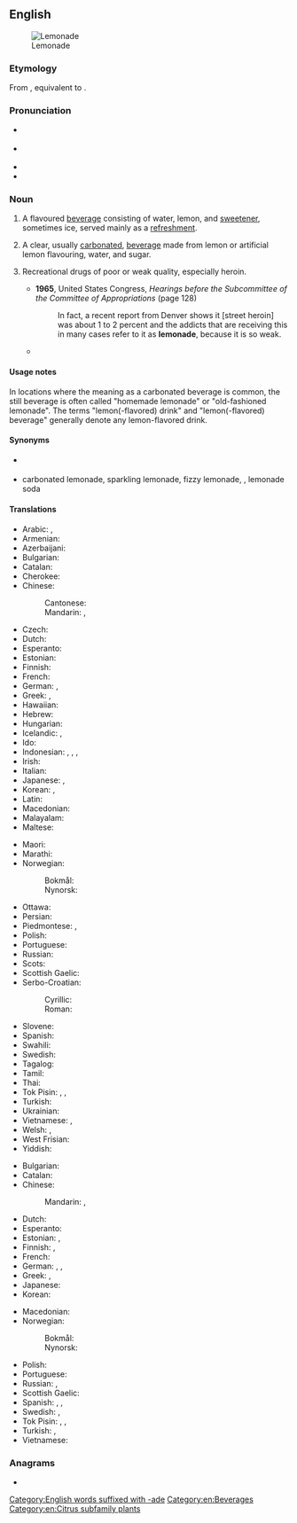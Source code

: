 ==English==
{{wikipedia}}
[[File:SimplyLemonade-ChrisMetcalf.jpg|thumb|Lemonade]]

===Etymology===
From {{uder|en|fr|limonade}}, equivalent to {{suffix|en|lemon|ade}}.

===Pronunciation===
* {{a|RP}} {{IPA|en|/ˌlɛmənˈeɪd/}}
* {{a|GA}} {{IPA|en|/ˈlɛmənˌeɪd/}}
* {{audio|en|en-au-lemonade.ogg|Audio (AU)}}
* {{rhymes|en|eɪd|s=3}}

===Noun===
{{en-noun|~}}

# {{lb|en|US|Canada}} A flavoured [[beverage]] consisting of water, lemon, and [[sweetener]], sometimes ice, served mainly as a [[refreshment]].
# {{lb|en|UK|AU|NZ}} A clear, usually [[carbonated]], [[beverage]] made from lemon or artificial lemon flavouring, water, and sugar.
# {{lb|en|slang|derogatory}} Recreational drugs of poor or weak quality, especially heroin.
#* '''1965''', United States Congress, ''Hearings before the Subcommittee of the Committee of Appropriations'' (page 128)
#*: In fact, a recent report from Denver shows it [street heroin] was about 1 to 2 percent and the addicts that are receiving this in many cases refer to it as '''lemonade''', because it is so weak.
#* {{quote-book|en|year=1996|author=Karen Bellenir|title=Substance Abuse Sourcebook|passage='''Lemonade''' — heroin; poor quality drugs}}

====Usage notes====
In locations where the meaning as a carbonated beverage is common, the still beverage is often called "homemade lemonade" or "old-fashioned lemonade". The terms "lemon(-flavored) drink" and "lemon(-flavored) beverage" generally denote any lemon-flavored drink.

====Synonyms====
* {{l|en|citronade}} {{q|dated}}
* {{sense|carbonated drink}} <!--where SOP terms are the most common synonyms, like them but unlinked-->carbonated lemonade, sparkling lemonade, fizzy lemonade, {{l|en|lemon soda}}, lemonade soda

====Translations====
{{trans-top|still beverage}}
* Arabic: {{t|ar|عَصِير اللَّيْمُون}}, {{t|ar|شَرَاب اللَّيْمُون}}
* Armenian: {{t+|hy|լիմոնադ}}
* Azerbaijani: {{t|az|limonad}}
* Bulgarian: {{t|bg|лимонада|f}}
* Catalan: {{t+|ca|llimonada|f}}
* Cherokee: {{t|chr|ᎴᎹᏁᏗ|sc=Cher}}
* Chinese:
*: Cantonese: {{t|yue|檸檬汁 |tr=ning4 mung4-1 zap1}}
*: Mandarin: {{t+|cmn|檸檬水|sc=Hani}}, {{t+|cmn|柠檬水|tr=níngméngshuǐ|sc=Hani}}
* Czech: {{t+|cs|limonáda|f}}
* Dutch: {{t+|nl|kwast|m}}
* Esperanto: {{t+|eo|limonado}}
* Estonian: {{t|et|morss}}
* Finnish: {{t+|fi|sitruunamehu}}
* French: {{t+|fr|citronnade|f}}
* German: {{t+|de|Limonade|f}}, {{t+|de|Zitrone|f}}
* Greek: {{t+|el|λεμονάδα|f}},  {{t+|el|λεμονίτα|f}}
* Hawaiian: {{t|haw|wai lemi}}
* Hebrew: {{t|he|לימונדה}}
* Hungarian: {{t+|hu|limonádé}}
* Icelandic: {{t|is|límonaði|n}}, {{t|is|sítrónudrykkur|m}}
* Ido: {{t+|io|limonado}}
* Indonesian: {{t+|id|limun}}, {{t|id|sari limau}}, {{t+|id|sitrun}},
* Irish: {{t|ga|líomanáid|f}}
* Italian: {{t+|it|limonata|f}}
* Japanese: {{t|ja|レモネード|tr=remonēdo|sc=Jpan}}, {{t|ja|はちみつレモン|tr=hachimitsu remon}} {{q|honey and lemon}}
* Korean: {{t+|ko|레모네이드}}, {{t|ko|레몬에이드}}
* Latin: {{t|la|limonāta|f}}
* Macedonian: {{t|mk|лимона́да|f}}
* Malayalam: {{t|ml|നാരങ്ങാവെള്ളം|sc=Mlym}}
* Maltese: {{t|mt|luminata|f}}
{{trans-mid}}
* Maori: {{t|mi|wai rēmana}}
* Marathi: {{t|mr|लिंबू सरबत}}
* Norwegian:
*: Bokmål: {{t|nb|limonade|m}}
*: Nynorsk: {{t|nn|limonade|m}}
* Ottawa: {{t|otw|bookdehminaaboo}}
* Persian: {{t+|fa|لیموناد|tr=limunâd|sc=fa-Arab}}
* Piedmontese: {{t|pms|limonà|f}}, {{t|pms|limonada|f}}
* Polish: {{t+|pl|lemoniada|f}}
* Portuguese: {{t+|pt|limonada|f}}
* Russian: {{t+|ru|лимона́д|m}}
* Scots: {{t|sco|skoosh}}
* Scottish Gaelic: {{t|gd|deoch-liomaid|f}}
* Serbo-Croatian:
*: Cyrillic: {{t|sh|лимуна́да|f}}
*: Roman: {{t+|sh|limunáda|f}}
* Slovene: {{t+|sl|limonada|f}}
* Spanish: {{t|es|limonada|f}}
* Swahili: {{t|sw|maji ya limau}}
* Swedish: {{t+|sv|lemonad}}
* Tagalog: {{t|tl|limonada}}
* Tamil: {{t|ta|எலுமிச்சைச்சாறு|sc=Taml}}
* Thai: {{t|th|น้ำมะนาว|tr=naammanaao}}
* Tok Pisin: {{t|tpi|moliwara}}, {{t|tpi|muliwara}}, {{t|tpi|loliwara}}
* Turkish: {{t+|tr|limonata}}
* Ukrainian: {{t+|uk|лимона́д|m}}
* Vietnamese: {{t+|vi|nước chanh}}, {{t|vi|đá chanh}}
* Welsh: {{t+|cy|lemonêd}}, {{t|cy|diod lemon}}
* West Frisian: {{t|fy|limonade}}
* Yiddish: {{t|yi|לימאָנאַד|m}}
{{trans-bottom}}

{{trans-top|carbonated beverage}}
* Bulgarian: {{t|bg|лимонада|f}}
* Catalan: {{t+|ca|gasosa|f}}
* Chinese:
*: Mandarin: {{t+|cmn|檸檬水|sc=Hani}}, {{t+|cmn|柠檬水|tr=níngméngshuǐ|sc=Hani}}
* Dutch: {{t+|nl|limonade|m}}
* Esperanto: {{t+|eo|limonado}}
* Estonian: {{t+|et|limonaad}}, {{t|et|limps}} {{qualifier|slang}}
* Finnish: {{t+|fi|sitruunasooda}}, {{t+|fi|limonadi}}
* French: {{t+|fr|limonade|f}}
* German: {{t+|de|Brause|f}}, {{t+|de|Limonade|f}}, {{t+|de|Limo|f}}
* Greek: {{t+|el|λεμονάδα|f}},  {{t+|el|γκαζόζα|f}}
* Japanese: {{t+|ja|サイダー|tr=Saidā}}
* Korean: {{t+|ko|사이다}}
{{trans-mid}}
* Macedonian: {{t|mk|газо́за|f}}
* Norwegian:
*: Bokmål: {{t|nb|sitronbrus|m}}
*: Nynorsk: {{t|nn|sitronbrus|m}}
* Polish: {{t+|pl|lemoniada|f}}
* Portuguese: {{t|pt|soda limonada|f}}
* Russian: {{t+|ru|лимона́д|m}}, {{t+|ru|газиро́вка|f}}
* Scottish Gaelic: {{t|gd|deoch-liomaid|f}}
* Spanish: {{t|es|gaseosa de limón|f}}, {{t|es|limonada|f}}, {{t|es|soda limonada|f}}
* Swedish: {{t|sv|citronläsk|c}}, {{t|sv|citronsoda|c}}
* Tok Pisin: {{t|tpi|moliwara}}, {{t|tpi|muliwara}}, {{t|tpi|loliwara}}
* Turkish: {{t+|tr|gazoz}}, {{t|tr|limonlu gazoz}}
* Vietnamese: {{t+|vi|nước chanh}}
{{trans-bottom}}

===Anagrams===
* {{anagrams|en|a=adeelmno|melonade}}

[[Category:English words suffixed with -ade]]
[[Category:en:Beverages]]
[[Category:en:Citrus subfamily plants]]